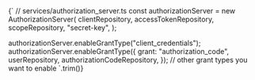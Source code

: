 
<CodeBlock language="typescript">
  {`
// services/authorization_server.ts
const authorizationServer = new AuthorizationServer(
  clientRepository,
  accessTokenRepository,
  scopeRepository,
  "secret-key",
);

authorizationServer.enableGrantType("client_credentials");
authorizationServer.enableGrantType({
  grant: "authorization_code",
  userRepository,
  authorizationCodeRepository,
});
// other grant types you want to enable
`.trim()}
</CodeBlock>

